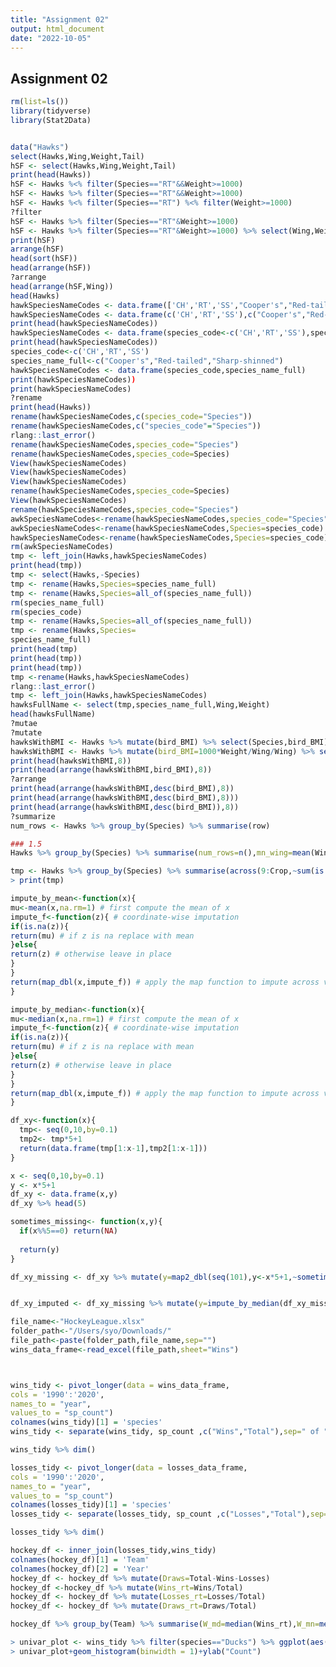 ```yaml
---
title: "Assignment 02"
output: html_document
date: "2022-10-05"
---
```


## Assignment 02 

```r
rm(list=ls())
library(tidyverse)
library(Stat2Data)


data("Hawks")
select(Hawks,Wing,Weight,Tail)
hSF <- select(Hawks,Wing,Weight,Tail)
print(head(Hawks))
hSF <- Hawks %<% filter(Species=="RT"&&Weight>=1000)
hSF <- Hawks %>% filter(Species=="RT"&&Weight>=1000)
hSF <- Hawks %<% filter(Species=="RT") %<% filter(Weight>=1000)
?filter
hSF <- Hawks %>% filter(Species=="RT"&Weight>=1000)
hSF <- Hawks %>% filter(Species=="RT"&Weight>=1000) %>% select(Wing,Weight,Tail)
print(hSF)
arrange(hSF)
head(sort(hSF))
head(arrange(hSF))
?arrange
head(arrange(hSF,Wing))
head(Hawks)
hawkSpeciesNameCodes <- data.frame(['CH','RT','SS',"Cooper's","Red-tailed","Sharp-shinned"])
hawkSpeciesNameCodes <- data.frame(c('CH','RT','SS'),c("Cooper's","Red-tailed","Sharp-shinned"))
print(head(hawkSpeciesNameCodes))
hawkSpeciesNameCodes <- data.frame(species_code<-c('CH','RT','SS'),species_name_full<-c("Cooper's","Red-tailed","Sharp-shinned"))
print(head(hawkSpeciesNameCodes))
species_code<-c('CH','RT','SS')
species_name_full<-c("Cooper's","Red-tailed","Sharp-shinned")
hawkSpeciesNameCodes <- data.frame(species_code,species_name_full)
print(hawkSpeciesNameCodes))
print(hawkSpeciesNameCodes)
?rename
print(head(Hawks))
rename(hawkSpeciesNameCodes,c(species_code="Species"))
rename(hawkSpeciesNameCodes,c("species_code"="Species"))
rlang::last_error()
rename(hawkSpeciesNameCodes,species_code="Species")
rename(hawkSpeciesNameCodes,species_code=Species)
View(hawkSpeciesNameCodes)
View(hawkSpeciesNameCodes)
View(hawkSpeciesNameCodes)
rename(hawkSpeciesNameCodes,species_code=Species)
View(hawkSpeciesNameCodes)
rename(hawkSpeciesNameCodes,species_code="Species")
awkSpeciesNameCodes<-rename(hawkSpeciesNameCodes,species_code="Species")
awkSpeciesNameCodes<-rename(hawkSpeciesNameCodes,Species=species_code)
hawkSpeciesNameCodes<-rename(hawkSpeciesNameCodes,Species=species_code)
rm(awkSpeciesNameCodes)
tmp <- left_join(Hawks,hawkSpeciesNameCodes)
print(head(tmp))
tmp <- select(Hawks,-Species)
tmp <- rename(Hawks,Species=species_name_full)
tmp <- rename(Hawks,Species=all_of(species_name_full))
rm(species_name_full)
rm(species_code)
tmp <- rename(Hawks,Species=all_of(species_name_full))
tmp <- rename(Hawks,Species=
species_name_full)
print(head(tmp)
print(head(tmp))
print(head(tmp))
tmp <-rename(Hawks,hawkSpeciesNameCodes)
rlang::last_error()
tmp <- left_join(Hawks,hawkSpeciesNameCodes)
hawksFullName <- select(tmp,species_name_full,Wing,Weight)
head(hawksFullName)
?mutae
?mutate
hawksWithBMI <- Hawks %>% mutate(bird_BMI) %>% select(Species,bird_BMI)
hawksWithBMI <- Hawks %>% mutate(bird_BMI=1000*Weight/Wing/Wing) %>% select(Species,bird_BMI)
print(head(hawksWithBMI,8))
print(head(arrange(hawksWithBMI,bird_BMI),8))
?arrange
print(head(arrange(hawksWithBMI,desc(bird_BMI),8))
print(head(arrange(hawksWithBMI,desc(bird_BMI),8)))
print(head(arrange(hawksWithBMI,desc(bird_BMI)),8))
?summarize
num_rows <- Hawks %>% group_by(Species) %>% summarise(row)

### 1.5 
Hawks %>% group_by(Species) %>% summarise(num_rows=n(),mn_wing=mean(Wing,na.rm=TRUE),md_wing=median(Wing,na.rm=TRUE),t_mn_ting=mean(Wing,trim=0.1),b_wt_ratio=max(Wing/Tail,na.rm=TRUE))

tmp <- Hawks %>% group_by(Species) %>% summarise(across(9:Crop,~sum(is.na(.x))))
> print(tmp)
```



```r
impute_by_mean<-function(x){
mu<-mean(x,na.rm=1) # first compute the mean of x
impute_f<-function(z){ # coordinate-wise imputation
if(is.na(z)){
return(mu) # if z is na replace with mean
}else{
return(z) # otherwise leave in place
}
}
return(map_dbl(x,impute_f)) # apply the map function to impute across vector
}
```

```r
impute_by_median<-function(x){
mu<-median(x,na.rm=1) # first compute the mean of x
impute_f<-function(z){ # coordinate-wise imputation
if(is.na(z)){
return(mu) # if z is na replace with mean
}else{
return(z) # otherwise leave in place
}
}
return(map_dbl(x,impute_f)) # apply the map function to impute across vector
}
```

```r
df_xy<-function(x){
  tmp<- seq(0,10,by=0.1)
  tmp2<- tmp*5+1
  return(data.frame(tmp[1:x-1],tmp2[1:x-1]))
}

```

```r
x <- seq(0,10,by=0.1)
y <- x*5+1
df_xy <- data.frame(x,y)
df_xy %>% head(5)
```

```r
sometimes_missing<- function(x,y){
  if(x%%5==0) return(NA)
  
  return(y)
}
```

```r
df_xy_missing <- df_xy %>% mutate(y=map2_dbl(seq(101),y<-x*5+1,~sometimes_missing(.x,.y)))


df_xy_imputed <- df_xy_missing %>% mutate(y=impute_by_median(df_xy_missing$y))

```

```r
file_name<-"HockeyLeague.xlsx"
folder_path<-"/Users/syo/Downloads/"
file_path<-paste(folder_path,file_name,sep="")
wins_data_frame<-read_excel(file_path,sheet="Wins")



wins_tidy <- pivot_longer(data = wins_data_frame,
cols = '1990':'2020',
names_to = "year",
values_to = "sp_count")
colnames(wins_tidy)[1] = 'species'
wins_tidy <- separate(wins_tidy, sp_count ,c("Wins","Total"),sep=" of ",convert = TRUE)

wins_tidy %>% dim()

```

```r
losses_tidy <- pivot_longer(data = losses_data_frame,
cols = '1990':'2020',
names_to = "year",
values_to = "sp_count")
colnames(losses_tidy)[1] = 'species'
losses_tidy <- separate(losses_tidy, sp_count ,c("Losses","Total"),sep=" of ",convert = TRUE)

losses_tidy %>% dim()
```

```r
hockey_df <- inner_join(losses_tidy,wins_tidy)
colnames(hockey_df)[1] = 'Team'
colnames(hockey_df)[2] = 'Year'
hockey_df <- hockey_df %>% mutate(Draws=Total-Wins-Losses)
hockey_df <-hockey_df %>% mutate(Wins_rt=Wins/Total)
hockey_df <- hockey_df %>% mutate(Losses_rt=Losses/Total)
hockey_df <- hockey_df %>% mutate(Draws_rt=Draws/Total)
```




```r
hockey_df %>% group_by(Team) %>% summarise(W_md=median(Wins_rt),W_mn=mean(Wins_rt),L_md=median(Losses_rt),L_mn=mean(Losses_rt),D_md=median(Draws_rt),D_mn=mean(Draws_rt)) %>% arrange(desc(W_md))
```

```r
> univar_plot <- wins_tidy %>% filter(species=="Ducks") %>% ggplot(aes(x=Wins))+xlab("Wins")
> univar_plot+geom_histogram(binwidth = 1)+ylab("Count")
```
